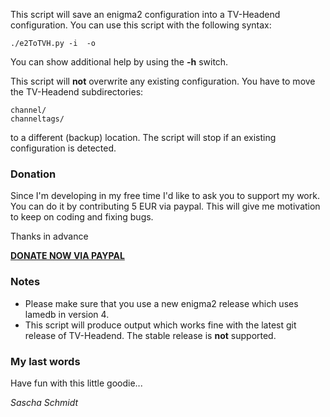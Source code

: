 This script will save an enigma2 configuration into a TV-Headend configuration.
You can use this script with the following syntax:

 ./e2ToTVH.py -i <enigma2 source directory> -o <tv-headend configuration directory>

You can show additional help by using the '''-h''' switch.

This script will '''not''' overwrite any existing configuration. You have to move the TV-Headend subdirectories:
 channel/
 channeltags/
to a different (backup) location. The script will stop if an existing configuration is detected.

=== Donation ===
Since I'm developing in my free time I'd like to ask you to support my work.
You can do it by contributing 5 EUR via paypal. This will give me motivation
to keep on coding and fixing bugs.

Thanks in advance

[https://www.paypal.com/cgi-bin/webscr?no_note=0&lc=US&business=realriot%40realriot.de&item_name=GitHub+-+e2ToTVH&cmd=_donations&currency_code=USD '''DONATE NOW VIA PAYPAL''']

=== Notes ===
* Please make sure that you use a new enigma2 release which uses lamedb in version 4.
* This script will produce output which works fine with the latest git release of TV-Headend. The stable release is '''not''' supported.

=== My last words ===
Have fun with this little goodie...

''Sascha Schmidt''
